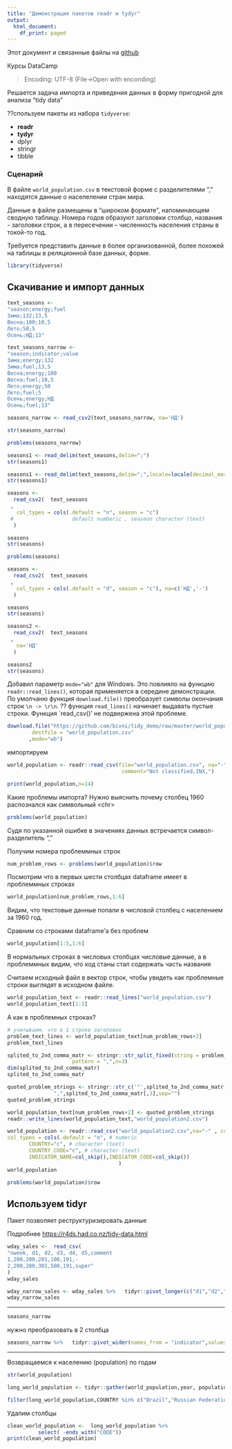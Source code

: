 ```yaml
---
title: "Демонстрация пакетов readr и tydyr"
output:
  html_document:
    df_print: paged
---
```


Этот документ и связанные файлы на [github](https://github.com/bivni/tidy_demo)

Курсы DataCamp  
   

> Encoding: UTF-8  (File->Open with enconding)

Решается задача импорта и приведения данных в форму пригодной для анализа "tidy data"

??спользуем пакеты из набора `tidyverse`:

* **readr**
* **tydyr**
* dplyr
* stringr
* tibble
 
  

### Сценарий 

В файле `world_population.csv` в текстовой форме с разделителями "," находятся данные о населелении стран мира.  

Данные в файле размещены в "широком формате", напоминающем сводную таблицу. Номера годов образуют заголовки столбцо, названия - заголовки строк, а в пересечении -- численность населения страны в токой-то год.

Требуется представить данные в более организованной, более похожей на таблицы в реляционной базе данных, форме.



```r

library(tidyverse)
```



## Скачивание и импорт данных 

```r
text_seasons <-  
"season;energy;fuel
Зима;132;13,5
Весна;100;10,5
Лето;50;5
Осень;НД;13"
```


```r
text_seasons_narrow <-  
"season;indicator;value
Зима;energy;132
Зима;fuel;13,5
Весна;energy;100
Весна;fuel;10,5
Лето;energy;50
Лето;fuel;5
Осень;energy;НД
Осень;fuel;13"
```

```r
seasons_narrow <- read_csv2(text_seasons_narrow, na='НД')

```

```r
str(seasons_narrow)
```
```r
problems(seasons_narrow)
```

```r
seasons1 <- read_delim(text_seasons,delim=";")
str(seasons1)
```
```r
seasons1 <- read_delim(text_seasons,delim=";",locale=locale(decimal_mark = ","))
str(seasons1)
```


```r
seasons <-
  read_csv2(  text_seasons
 ,
   col_types = cols(.default = "n", season = "c")
 #                   default numberic , seaseon character (text)
  )

seasons
str(seasons)
```

```r
problems(seasons)
```

```r
seasons <-
  read_csv2(  text_seasons
 ,
   col_types = cols(.default = "d", season = "c"), na=c('НД','-')
  )

seasons
str(seasons)
```

```r
seasons2 <-
  read_csv2(  text_seasons
 ,
   na='НД'
  )

seasons2
str(seasons)
```


Добавил параметр `mode="wb"` для Windows. Это повлияло на функцию `readr::read_lines()`, которая применяется в середине демонстрации. По умолчаню функция `download.file()`  преобразует символы окончания строк `\n -> \r\n`. ?? функция `read_lines()` начинает выдавать пустые строки. Функция `read_csv()' не подвержена этой проблеме.

```r
download.file("https://github.com/bivni/tidy_demo/raw/master/world_population.csv",
        destfile = "world_population.csv"
       ,mode="wb")

```

импортируем 

```r
world_population <- readr::read_csv(file="world_population.csv", na="-",
                                     comment="Not classified,INX,")
```



```r
print(world_population,n=14)
```

Какие проблемы импорта? Нужно выяснить почему столбец 1960 распознался как символьный \<chr\> 


```r
problems(world_population)

```

Судя по указанной ошибке в значениях данных встречается символ-разделитель ","

Получим номера проблеммных строк 

```r
num_problem_rows <- problems(world_population)$row
```

Посмотрим что в первых шести столбцах dataframe имеет в проблеммных строках 

```r
world_population[num_problem_rows,1:6]
```

Видим, что текстовые данные попали в числовой столбец с населением за 1960 год.  

Сравним со строками dataframe'а без проблем 

```r
world_population[1:5,1:6]
```

В нормальных строках в числовых столбцах числовые данные, а в проблеммных видим, что код станы стал содержать часть названия 

Считаем исходный файл в вектор строк, чтобы увидеть как проблемные строки выглядят в исходном файле. 

```r
world_population_text <- readr::read_lines("world_population.csv")
world_population_text[1:3]
```

А как в проблемных строках?

```r
# учитываем, что в 1 строке заголовок 
problem_text_lines <- world_population_text[num_problem_rows+2] 
problem_text_lines
```

```r
splited_to_2nd_comma_matr <- stringr::str_split_fixed(string = problem_text_lines,
                     pattern = ",",n=3)
dim(splited_to_2nd_comma_matr)
splited_to_2nd_comma_matr
```
```r
quoted_problem_strings <- stringr::str_c('"',splited_to_2nd_comma_matr[,1],",",splited_to_2nd_comma_matr[,2],'"',
               ",",splited_to_2nd_comma_matr[,3],sep="")
quoted_problem_strings
```


```r
world_population_text[num_problem_rows+2] <- quoted_problem_strings
readr::write_lines(world_population_text,"world_population2.csv")
```

```r
world_population <- readr::read_csv("world_population2.csv",na="-" , comment="Not classified,INX,",
col_types = cols(.default = "n", # numeric
       COUNTRY="c", # character (text)
       COUNTRY_CODE="c", # character (text)
       INDICATOR_NAME=col_skip(),INDICATOR_CODE=col_skip())
                                    )
world_population

```

```r
problems(world_population)$row
```

## Используем tidyr



Пакет позволяет реструктуризировать данные 

Подробнее <https://r4ds.had.co.nz/tidy-data.html>


```r
wday_sales <-  read_csv(
"nweek, d1, d2, d3, d4, d5,comment
1,200,200,201,100,191,-
2,200,200,301,500,191,super"
)
wday_sales
```

```r
wday_narrow_sales <- wday_sales %>%   tidyr::pivot_longer(c("d1","d2","d3","d4","d5") ,names_to="day", values_to="sales")
wday_narrow_sales
```

* * * 

```r
seasons_narrow
```

нужно преобразовать в 2 столбца

```r
seasons_narrow %>%   tidyr::pivot_wider(names_from = "indicator",values_from="value")
```


* * * 
Возвращаемся к населению (population) по годам 

```r
str(world_population)
```







```r
long_world_population <- tidyr::gather(world_population,year, population, -c("COUNTRY","COUNTRY_CODE"))
```



```r
filter(long_world_population,COUNTRY %in% c("Brazil","Russian Federation")  & year %in% c(1960,1999,2010))
```


Удалим столбцы


```r
clean_world_population <-  long_world_population %>% 
          select( -ends_with("CODE")) 
print(clean_world_population)
```



